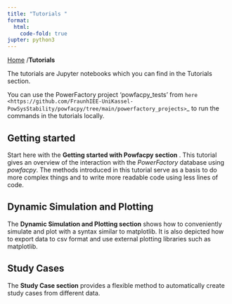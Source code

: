 ```yaml
---
title: "Tutorials "
format:
  html:
    code-fold: true
jupter: python3
---
```


[Home](index.qmd) /**Tutorials**

The tutorials are Jupyter notebooks which you can find in the Tutorials section.

You can use the PowerFactory project 'powfacpy_tests' from `here <https://github.com/FraunhIEE-UniKassel-PowSysStability/powfacpy/tree/main/powerfactory_projects>`_ 
to run the commands in the tutorials locally. 

## Getting started

Start here with the **Getting started with Powfacpy section** .
This tutorial gives an overview of the interaction with the *PowerFactory* 
database using *powfacpy*. The methods introduced in this tutorial serve as a basis to 
do more complex things and to write more readable code using less lines of code.

## Dynamic Simulation and Plotting

The  **Dynamic Simulation and Plotting section** shows how to conveniently 
simulate and plot with a syntax similar to matplotlib. It is also depicted how to export data to csv format
and use external plotting libraries such as matplotlib. 

## Study Cases

The **Study Case section**
provides a flexible method to automatically create study cases from different data.